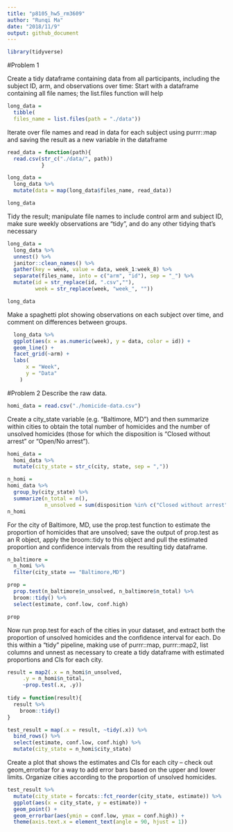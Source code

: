 ```yaml
---
title: "p8105_hw5_rm3609"
author: "Runqi Ma"
date: "2018/11/9"
output: github_document
---
```


```r
library(tidyverse)
```


#Problem 1

Create a tidy dataframe containing data from all participants, including the subject ID, arm, and observations over time:
Start with a dataframe containing all file names; the list.files function will help
```r
long_data =
  tibble(
  files_name = list.files(path = "./data"))
```

Iterate over file names and read in data for each subject using purrr::map and saving the result as a new variable in the dataframe
```r
read_data = function(path){
  read.csv(str_c("./data/", path))
           }

long_data = 
  long_data %>%  
  mutate(data = map(long_data$files_name, read_data))

long_data
```

Tidy the result; manipulate file names to include control arm and subject ID, make sure weekly observations are “tidy”, and do any other tidying that’s necessary
```r
long_data = 
  long_data %>%  
  unnest() %>% 
  janitor::clean_names() %>% 
  gather(key = week, value = data, week_1:week_8) %>% 
  separate(files_name, into = c("arm", "id"), sep = "_") %>% 
  mutate(id = str_replace(id, ".csv",""),
         week = str_replace(week, "week_", ""))

long_data
```

Make a spaghetti plot showing observations on each subject over time, and comment on differences between groups.

```r
  long_data %>% 
  ggplot(aes(x = as.numeric(week), y = data, color = id)) +
  geom_line() +
  facet_grid(~arm) +
  labs(
      x = "Week",
      y = "Data"
    )
```


#Problem 2
Describe the raw data.
```r
homi_data = read.csv("./homicide-data.csv")
```

Create a city_state variable (e.g. “Baltimore, MD”) and then summarize within cities to obtain the total number of homicides and the number of unsolved homicides (those for which the disposition is “Closed without arrest” or “Open/No arrest”).
```r
homi_data =
  homi_data %>% 
  mutate(city_state = str_c(city, state, sep = ",")) 

n_homi = 
homi_data %>% 
  group_by(city_state) %>% 
  summarize(n_total = n(),
            n_unsolved = sum(disposition %in% c("Closed without arrest", "Open/No arrest")))
n_homi
``` 

For the city of Baltimore, MD, use the prop.test function to estimate the proportion of homicides that are unsolved; save the output of prop.test as an R object, apply the broom::tidy to this object and pull the estimated proportion and confidence intervals from the resulting tidy dataframe.
```r
n_baltimore =
  n_homi %>% 
  filter(city_state == "Baltimore,MD") 

prop = 
  prop.test(n_baltimore$n_unsolved, n_baltimore$n_total) %>% 
  broom::tidy() %>% 
  select(estimate, conf.low, conf.high)

prop
```

Now run prop.test for each of the cities in your dataset, and extract both the proportion of unsolved homicides and the confidence interval for each. Do this within a “tidy” pipeline, making use of purrr::map, purrr::map2, list columns and unnest as necessary to create a tidy dataframe with estimated proportions and CIs for each city.
```r
result = map2(.x = n_homi$n_unsolved,
     .y = n_homi$n_total,
     ~prop.test(.x, .y)) 
  
tidy = function(result){
  result %>% 
    broom::tidy()
} 

test_result = map(.x = result, ~tidy(.x)) %>% 
  bind_rows() %>% 
  select(estimate, conf.low, conf.high) %>% 
  mutate(city_state = n_homi$city_state)
```

Create a plot that shows the estimates and CIs for each city – check out geom_errorbar for a way to add error bars based on the upper and lower limits. Organize cities according to the proportion of unsolved homicides.

```r
test_result %>% 
  mutate(city_state = forcats::fct_reorder(city_state, estimate)) %>% 
  ggplot(aes(x = city_state, y = estimate)) +
  geom_point() +
  geom_errorbar(aes(ymin = conf.low, ymax = conf.high)) +
  theme(axis.text.x = element_text(angle = 90, hjust = 1))

```

